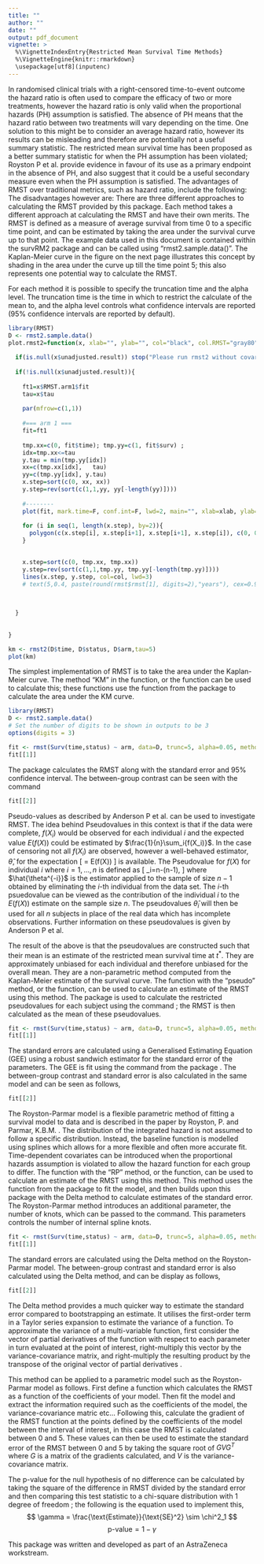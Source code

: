```yaml
---
title: ""
author: ""
date: ""
output: pdf_document
vignette: >
  %\VignetteIndexEntry{Restricted Mean Survival Time Methods}
  %\VignetteEngine{knitr::rmarkdown}
  \usepackage[utf8](inputenc)
---
```

\begin{center}
{\huge RMST: Restricted Mean Survival Time Methods } 
\end{center}

\begin{center}
\textit{\large Jonathan Wessen (jonathan.wessen@astrazeneca.com) } 
\end{center}

\vspace*{6 mm}

In randomised clinical trials with a right-censored time-to-event outcome the hazard ratio is often used to compare the efficacy of two or more treatments, however the hazard ratio is only valid when the proportional hazards (PH) assumption is satisfied. The absence of PH means that the hazard ratio between two treatments will vary depending on the time. One solution to this might be to consider an average hazard ratio, however its results can be misleading\cite{royston} and therefore are potentially not a useful summary statistic. \par
The restricted mean survival time has been proposed as a better summary statistic for when the PH assumption has been violated; Royston P et al.\cite{royston} provide evidence in favour of its use as a primary endpoint in the absence of PH, and also suggest that it could be a useful secondary measure even when the PH assumption is satisfied. The advantages of RMST over traditional metrics, such as hazard ratio, include the following:
\begin{enumerate}
\item Its interpretation is straightforward and intuitive
\item The entire survival distribution up till the chosen time point is considered by integrating the survival function
\item Structural assumptions (PH) are minimal
\end{enumerate}
The disadvantages however are:
\begin{enumerate}
\item The conclusion drawn from RMST can vary depending on the time point specified for analysis in the case of non-proportional hazards
\item Therefore, the time interval must be clinically motivated and prespecified in the trial protocol for use as a primary endpoint
\end{enumerate}

There are three different approaches to calculating the RMST provided by this package. Each method takes a different approach at calculating the RMST and have their own merits. The RMST is defined as a measure of average survival from time 0 to a specific time point, and can be estimated by taking the area under the survival curve up to that point. The example data used in this document is contained within the survRM2 package and can be called using "rmst2.sample.data()". The Kaplan-Meier curve in the figure on the next page illustrates this concept by shading in the area under the curve up till the time point 5; this also represents one potential way to calculate the RMST. \par
For each method it is possible to specify the truncation time and the alpha level. The truncation time is the time in which to restrict the calculate of the mean to, and the alpha level controls what confidence intervals are reported (95\% confidence intervals are reported by default). 
\newpage


```r
library(RMST)
D <- rmst2.sample.data()
plot.rmst2=function(x, xlab="", ylab="", col="black", col.RMST="gray80", col.RMTL="orange",density=80, angle=85,...){
  
  if(is.null(x$unadjusted.result)) stop("Please run rmst2 without covariates")
  
  if(!is.null(x$unadjusted.result)){
    
    ft1=x$RMST.arm1$fit
    tau=x$tau
    
    par(mfrow=c(1,1))
    
    #=== arm 1 ===
    fit=ft1
    
    tmp.xx=c(0, fit$time); tmp.yy=c(1, fit$surv) ;
    idx=tmp.xx<=tau
    y.tau = min(tmp.yy[idx])
    xx=c(tmp.xx[idx],   tau)
    yy=c(tmp.yy[idx], y.tau)  
    x.step=sort(c(0, xx, xx))
    y.step=rev(sort(c(1,1,yy, yy[-length(yy)])))
    
    #--------
    plot(fit, mark.time=F, conf.int=F, lwd=2, main="", xlab=xlab, ylab=ylab, col=col)
    
    for (i in seq(1, length(x.step), by=2)){  
      polygon(c(x.step[i], x.step[i+1], x.step[i+1], x.step[i]), c(0, 0, y.step[i+1], y.step[i]), col= col.RMST, density=density, angle=angle, lwd=5)
    }

    
    x.step=sort(c(0, tmp.xx, tmp.xx))
    y.step=rev(sort(c(1,1,tmp.yy, tmp.yy[-length(tmp.yy)])))
    lines(x.step, y.step, col=col, lwd=3) 
    # text(5,0.4, paste(round(rmst$rmst[1], digits=2),"years"), cex=0.9)
    

    
  }
  
  
}

km <- rmst2(D$time, D$status, D$arm,tau=5)
plot(km)
```
\newpage
\section{Area under the Kaplan-Meier curve}

The simplest implementation of RMST is to take the area under the Kaplan-Meier curve. The method "KM" in the \texttt{rmst} function, or the \texttt{rmstKM} function can be used to calculate this; these functions use the \texttt{rmst2} function from the package \texttt{survRM2} to calculate the area under the KM curve.

```r
library(RMST)
D <- rmst2.sample.data()
# Set the number of digits to be shown in outputs to be 3
options(digits = 3)
```
```r
fit <- rmst(Surv(time,status) ~ arm, data=D, trunc=5, alpha=0.05, method="KM")
fit[[1]]
```
The \texttt{RMST} package calculates the RMST along with the standard error and 95\% confidence interval. The between-group contrast can be seen with the command
```r
fit[[2]]
```

\newpage
\section{Pseudo-values}

Pseudo-values as described by Anderson P et al.\cite{anderson} can be used to investigate RMST. The idea behind Pseudovalues in this context is that if the data were complete, $f(X_i)$ would be observed for each individual $i$ and the expected value $E(f(X))$ could be estimated by $\frac{1}{n}\sum_i{f(X_i)}$. In the case of censoring not all $f(X_i)$ are observed, however a well-behaved estimator, $\hat\theta$, for the expectation 
\[
\theta = E(f(X))
\]
is available. The Pseudovalue for $f(X)$ for individual $i$ where $i=1,...,n$ is defined as
\[
\hat\theta_i=n\cdot\hat\theta-(n-1)\cdot\hat{\theta^{-i}},
\]
where $\hat{\theta^{-i}}$ is the estimator applied to the sample of size $n-1$ obtained by eliminating the $i$-th individual from the data set. The $i$-th psuedovalue can be viewed as the contribution of the individual $i$ to the $E(f(X))$ estimate on the sample size $n$. \par
The pseudovalues $\hat\theta_i$ will then be used for all $n$ subjects in place of the real data which has incomplete observations. Further information on these pseudovalues is given by Anderson P et al\cite{anderson}. \par
The result of the above is that the pseudovalues are constructed such that their mean is an estimate of the restricted mean survival time at $t^*$. They are approximately unbiased for each individual and therefore unbiased for the overall mean. They are a non-parametric method computed from the Kaplan-Meier estimate of the survival curve. The \texttt{rmst} function with the "pseudo" method, or the \texttt{rmstPseudo} function, can be used to calculate an estimate of the RMST using this method. The package \texttt{pseudo} is used to calculate the restricted pseudovalues for each subject using the command \texttt{pseudomean}; the RMST is then calculated as the mean of these pseudovalues.

```r
fit <- rmst(Surv(time,status) ~ arm, data=D, trunc=5, alpha=0.05, method="pseudo")
fit[[1]]
```

The standard errors are calculated using a Generalised Estimating Equation (GEE) using a robust sandwich estimator for the standard error of the parameters. The GEE is fit using the \texttt{geese} command from the package \texttt{geepack}. The between-group contrast and standard error is also calculated in the same model and can be seen as follows,

```r
fit[[2]]
```

\newpage
\section{Royston-Parmar model fitting}

The Royston-Parmar model is a flexible parametric method of fitting a survival model to data and is described in the paper by Royston, P. and Parmar, K.B.M. \cite{royston}. The distribution of the integrated hazard is not assumed to follow a specific distribution. Instead, the baseline function is modelled using splines which allows for a more flexible and often more accurate fit. Time-dependent covariates can be introduced when the proportional hazards assumption is violated to allow the hazard function for each group to differ. \par
The \texttt{rmst} function with the "RP" method, or the \texttt{rmstRP} function, can be used to calculate an estimate of the RMST using this method. This method uses the function \texttt{flexsurvspline} from the package \texttt{flexsurv} to fit the model, and then builds upon this package with the Delta method to calculate estimates of the standard error. The Royston-Parmar method introduces an additional parameter, the number of knots, which can be passed to the command. This parameters controls the number of internal spline knots. \par

```r
fit <- rmst(Surv(time,status) ~ arm, data=D, trunc=5, alpha=0.05, method="RP", knots=2)
fit[[1]]
```

The standard errors are calculated using the Delta method on the Royston-Parmar model. The between-group contrast and standard error is also calculated using the Delta method, and can be display as follows,

```r
fit[[2]]
```

\subsubsection{Delta method}
The Delta method provides a much quicker way to estimate the standard error compared to bootstrapping an estimate. It utilises the first-order term in a Taylor series expansion to estimate the variance of a function. To approximate the variance of a multi-variable function, first consider the vector of partial derivatives of the function with respect to each parameter in turn evaluated at the point of interest, right-multiply this vector by the variance-covariance matrix, and right-multiply the resulting product by the transpose of the original vector of partial derivatives \cite{delta1}\cite{delta2}.  \par

This method can be applied to a parametric model such as the Royston-Parmar model as follows. First define a function which calculates the RMST as a function of the coefficients of your model. Then fit the model and extract the information required such as the coefficients of the model, the variance-covariance matric etc... Following this, calculate the gradient of the RMST function at the points defined by the coefficients of the model between the interval of interest, in this case the RMST is calculated between 0 and 5. These values can then be used to estimate the standard error of the RMST between 0 and 5 by taking the square root of $GVG^T$ where $G$ is a matrix of the gradients calculated, and $V$ is the variance-covariance matrix.
\newpage

\section{p-values}
The p-value for the null hypothesis of no difference can be calculated by taking the square of the difference in RMST divided by the standard error and then comparing this test statistic to a chi-square distribution with 1 degree of freedom \cite{pvalue}; the following is the equation used to implement this,
$$
\gamma = \frac{\text{Estimate}}{\text{SE}^2} \sim \chi^2_1
$$
$$
\text{p-value} = 1 - \gamma
$$

\section{Acknowledgements}
This package was written and developed as part of an AstraZeneca workstream.

\newpage

\begin{thebibliography}{100}

\bibitem{royston} Royston, P., Parmar, K.B.M., ``The use of restricted mean survival time to estimate the treatment effect in randomized clinical trials when the proportional hazards assumption is in doubt.'' \emph{Statistics in medicine}, 30(19), 2409-2421, May 2011.

\bibitem{anderson} Anderson P.K, Hansen, M.G., Klein, J.P., ``Regression analysis of restricted mean survival time based on Pseudo-observations.'' \emph{Lifetime Data Anal}, 10(4), 335-350, Dec 2004.

\bibitem{SASps} Klein, J.P., Gerster, M., Andersen, P.K,  ``SAS and R functions to compute Pseudo-values for censored data regression.'' \emph{Computer Methods and Programs in Biomedicine}, 89(3), 289-300, March 2008.

\bibitem{SASrp} Dewar, R., Khan, I., ``A new SAS Macro for flexible parametric survival modelling: Applications to clinical trials and surveillance data.'' \emph{Computer Methods and Programs in Biomedicine}, Dec 2015.

\bibitem{delta1} Cooch, G., White, G., ``Program MARK: A Gentle Introduction.'', Appendix B, \emph{14th edition}.

\bibitem{delta2} Lui, X., ``Methods and Applications of Longitudinal Data Analysis.'', Appendix B, \emph{Elsevier, 2015}.

\bibitem{pvalue} Royston, P., Parmar, M., ``Augmenting the logrank test in the design of clinical trials in which non-proportional hazards of the treatment effect may be anticipated.'' \emph{BMC Med Res Methodol.}, 16(16), 2016.

\end{thebibliography}



